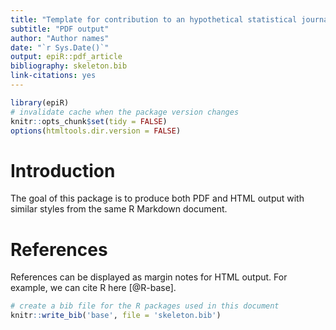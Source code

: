 ```yaml
---
title: "Template for contribution to an hypothetical statistical journal with dynamic content"
subtitle: "PDF output"
author: "Author names"
date: "`r Sys.Date()`"
output: epiR::pdf_article
bibliography: skeleton.bib
link-citations: yes
---
```


```r
library(epiR)
# invalidate cache when the package version changes
knitr::opts_chunk$set(tidy = FALSE)
options(htmltools.dir.version = FALSE)
```

# Introduction

The goal of this package is to produce both PDF and HTML output with similar styles from the same R Markdown document.

# References

References can be displayed as margin notes for HTML output. For example, we can cite R here [@R-base].

```r
# create a bib file for the R packages used in this document
knitr::write_bib('base', file = 'skeleton.bib')
```
